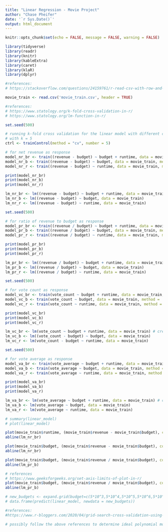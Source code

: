 ---
title: "Linear Regression - Movie Project"
author: "Chase Pheifer"
date: '`r Sys.Date()`'
output: html_document
---

```{r setup, include=FALSE}
knitr::opts_chunk$set(echo = FALSE, message = FALSE, warning = FALSE)

library(tidyverse)
library(readr)
library(knitr)
library(kableExtra)
library(caret)
library(klaR)
library(dplyr)

```

```{r read file in}
#references:
# https://stackoverflow.com/questions/24159761/r-read-csv-with-row-and-column-name

movie_train <- read.csv('movie_train.csv', header = TRUE)
```

```{r k-fold}
#references:
# https://www.statology.org/k-fold-cross-validation-in-r/
# https://www.statology.org/lm-function-in-r/

set.seed(500)

# running k-fold cross validation for the linear model with different combinations of continuous predictors
# with k = 5
ctrl <- trainControl(method = "cv", number = 5)

# for net revenue as response
model_nr_br <- train((revenue - budget) ~ budget + runtime, data = movie_train, method = 'lm', trControl = ctrl) # budget and runtime as predictor
model_nr_b <- train((revenue - budget) ~ budget, data = movie_train, method = 'lm', trControl = ctrl) # budget as predictor
model_nr_r <- train((revenue - budget) ~ runtime, data = movie_train, method = 'lm', trControl = ctrl) # runtime as predictor

print(model_nr_br)
print(model_nr_b)
print(model_nr_r)

lm_nr_br <- lm((revenue - budget) ~ budget + runtime, data = movie_train) # create linear model
lm_nr_b <- lm((revenue - budget) ~ budget, data = movie_train)
lm_nr_r <- lm((revenue - budget) ~ runtime, data = movie_train)
```

```{r k-fold2}
set.seed(500)

# for ratio of revenue to budget as response
model_pr_br <- train((revenue / budget) ~ budget + runtime, data = movie_train, method = 'lm', trControl = ctrl) # budget and runtime as predictor
model_pr_b <- train((revenue / budget) ~ budget, data = movie_train, method = 'lm', trControl = ctrl) # budget as predictor
model_pr_r <- train((revenue / budget) ~ runtime, data = movie_train, method = 'lm', trControl = ctrl) # runtime as predictor

print(model_pr_br)
print(model_pr_b)
print(model_pr_r)

lm_pr_br <- lm((revenue / budget) ~ budget + runtime, data = movie_train) # create linear model
lm_pr_b <- lm((revenue / budget) ~ budget, data = movie_train)
lm_pr_r <- lm((revenue / budget) ~ runtime, data = movie_train)
```

```{r k-fold3}
set.seed(500)

# for vote count as response
model_vc_br <- train(vote_count ~ budget + runtime, data = movie_train, method = 'lm', trControl = ctrl) # budget and runtime as predictor
model_vc_b <- train(vote_count ~ budget, data = movie_train, method = 'lm', trControl = ctrl) # budget as predictor
model_vc_r <- train(vote_count ~ runtime, data = movie_train, method = 'lm', trControl = ctrl) # runtime as predictor

print(model_vc_br)
print(model_vc_b)
print(model_vc_r)

lm_vc_br <- lm(vote_count ~ budget + runtime, data = movie_train) # create linear model
lm_vc_b <- lm((vote_count - budget) ~ budget, data = movie_train)
lm_vc_r <- lm(vote_count - budget ~ runtime, data = movie_train)
```

```{r k-fold4}
set.seed(500)

# for vote average as response
model_va_br <- train(vote_average ~ budget + runtime, data = movie_train, method = 'lm', trControl = ctrl) # budget and runtime as predictor
model_va_b <- train(vote_average ~ budget, data = movie_train, method = 'lm', trControl = ctrl) # budget as predictor
model_va_r <- train(vote_average ~ runtime, data = movie_train, method = 'lm', trControl = ctrl) # runtime as predictor

print(model_va_br)
print(model_va_b)
print(model_va_r)

lm_va_br <- lm(vote_average ~ budget + runtime, data = movie_train) # create linear model
lm_va_b <- lm(vote_average ~ budget, data = movie_train)
lm_va_r <- lm(vote_average ~ runtime, data = movie_train)
```

```{r model evaluation}
# summary(linear_model)
# plot(linear_model)
```

```{r plot model vs. original data}
plot(movie_train$runtime, (movie_train$revenue - movie_train$budget), col='red', xlab='Movie Runtime',ylab='Net Movie Revenue')
abline(lm_nr_br)
```

```{r plot model vs. original data}
plot(movie_train$budget, (movie_train$revenue - movie_train$budget), col='red', xlab='Movie Budget',ylab='Net Movie Revenue')
abline(lm_nr_br)
```


```{r plot model vs. original data}
plot(movie_train$budget, (movie_train$revenue / movie_train$budget), col='red', xlab='Movie Budget',ylab='Ratio of Revenue to Budget')
abline(lm_pr_b)
```
```{r plot model vs. original data}
# references
# https://www.geeksforgeeks.org/set-axis-limits-of-plot-in-r/
plot(movie_train$budget, (movie_train$revenue / movie_train$budget), col='red', xlab='Movie Budget',ylab='Ratio of Revenue to Budget', ylim = c(0,10000))
abline(lm_pr_b)
```

```{r use model to predict values}
# new_budgets <- expand.grid(budget=c(5*10^3,5*10^4,5*10^5,5*10^6,5*10^7,5*10^8),runtime=c(10,500))
# data.frame(predict(linear_model, newdata = new_budgets))
```

```{r Grid Search CV}
#references:
#https://www.r-bloggers.com/2020/04/grid-search-cross-validation-using-crossval/

# possibly follow the above references to determine ideal polynomial model

```
